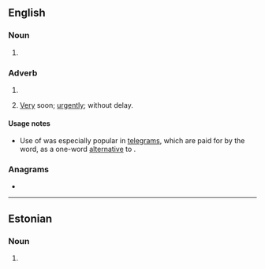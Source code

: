 ==English==

===Noun===
{{head|en|superlative adjective}}

# {{en-superlative of|soon}}

===Adverb===
{{head|en|superlative adverb}}

# {{en-superlative of|soon}}
# {{lb|en|informal}} [[very|Very]] soon; [[urgently]]; without delay.
#: {{usex|en|Send money '''soonest'''.}}
#: {{usex|en|I don't know for sure, the '''soonest''' I can know is later this evening.}}

====Usage notes====
* {{sense|very soon}} Use of {{m|en||soonest}} was especially popular in [[telegram]]s, which are paid for by the word, as a one-word [[alternative]] to {{m|en|as soon as possible}}.

===Anagrams===
* {{anagrams|en|a=enoosst|osteons|sootens}}

----

==Estonian==

===Noun===
{{head|et|noun form}}

# {{noun form of|et|soon||ela|s}}